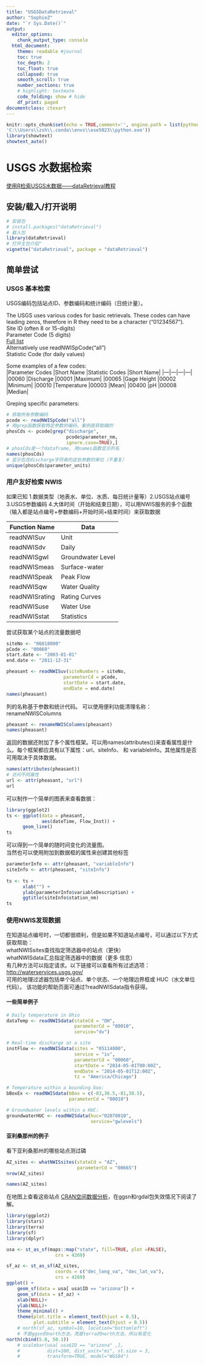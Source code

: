 ---
title: "USGSDataRetrieval"
author: "SophieZ"
date: "`r Sys.Date()`"
output:
  editor_options: 
    chunk_output_type: console
  html_document:
    theme: readable #journal
    toc: true
    toc_depth: 2
    toc_float: true
    collapsed: true
    smooth_scroll: true
    number_sections: true
    # highlight: textmate
    code_folding: show # hide
    df_print: paged
documentclass: ctexart
---

```{r setup, include=FALSE}
knitr::opts_chunk$set(echo = TRUE,comment='', engine.path = list(python = #'C:\\Users\\sustech\\.conda\\envs\\gdalcartopy\\python.exe',
'C:\\Users\\zsh\\.conda\\envs\\ese5023\\python.exe'))
library(showtext)
showtext_auto()
```

# USGS 水数据检索

[使用R检索USGS水数据——dataRetrieval教程](https://waterdata.usgs.gov/blog/dataretrieval/)

## 安装/载入/打开说明

```{r}
# 安装包
# install.packages("dataRetrieval")
# 载入包
library(dataRetrieval)
# 打开主包介绍"
vignette("dataRetrieval", package = "dataRetrieval")
```

## 简单尝试

### USGS 基本检索
USGS编码包括站点ID、参数编码和统计编码（日统计量）。  

The USGS uses various codes for basic retrievals. These codes can have leading zeros, therefore in R they need to be a character (“01234567”).  
Site ID (often 8 or 15-digits)  
Parameter Code (5 digits)  
  [Full list](https://nwis.waterdata.usgs.gov/usa/nwis/pmcodes)  
  Alternatively use readNWISpCode("all")  
Statistic Code (for daily values)  

Some examples of a few codes:  
|Parameter Codes    |Short Name   |Statistic Codes    |Short Name|
|---|---|---|---|
|00060    |Discharge    |00001    |Maximum|
|00065    |Gage Height    |00002    |Minimum|
|00010    |Temperature    |00003    |Mean|
|00400    |pH   |00008    |Median|

Greping specific parameters:  

```{r}
# 获取所有参数编码
pcode <- readNWISpCode("all")
# 用grep函数获取特定参数的编码，案例是获取磷的
phosCds <- pcode[grep("discharge",
                      pcode$parameter_nm,
                      ignore.case=TRUE),]
# phosCds是一个dataframe, 用names函数显示列名
names(phosCds)
# 显示包含discharge字符串的这些参数的单位（不重复）
unique(phosCds$parameter_units)

```
### 用户友好检索 NWIS

如果已知 1.数据类型（地表水、单位、水质、每日统计量等）2.USGS站点编号 3.USGS参数编码 4.大体时间（开始和结束日期），可以用NWIS服务的多个函数（输入都是站点编号+参数编码+开始时间+结束时间）来获取数据  

|Function Name    |Data|
|---|---|
|readNWISuv   |Unit|
|readNWISdv   |Daily|
|readNWISgwl    |Groundwater Level|
|readNWISmeas   |Surface-water|
|readNWISpeak   |Peak Flow|
|readNWISqw   |Water Quality|
|readNWISrating   |Rating Curves|
|readNWISuse    |Water Use|
|readNWISstat   |Statistics|

尝试获取某个站点的流量数据吧

```{r}
siteNo <- "06818000"
pCode <- "00060"
start.date <- "2003-01-01"
end.date <- "2011-12-31"

pheasant <- readNWISuv(siteNumbers = siteNo,
                     parameterCd = pCode,
                     startDate = start.date,
                     endDate = end.date)
names(pheasant)

```
列的名称基于参数和统计代码。 可以使用便利功能清理名称：renameNWISColumns

```{r}
pheasant <- renameNWISColumns(pheasant)
names(pheasant)

```
返回的数据还附加了多个属性框架。可以用names(attributes())来查看属性是什么。每个框架都应具有以下属性：url、siteInfo、 和 variableInfo。其他属性是否可用取决于具体数据。

```{r}
names(attributes(pheasant))
# 访问不同属性
url <- attr(pheasant, "url")
url

```
可以制作一个简单的图表来查看数据：
```{r}
library(ggplot2)
ts <- ggplot(data = pheasant,
             aes(dateTime, Flow_Inst)) +
      geom_line()
ts

```
可以得到一个简单的随时间变化的流量图。  
当然也可以使用附加到数据框的属性来创建其他标签
```{r}
parameterInfo <- attr(pheasant, "variableInfo")
siteInfo <- attr(pheasant, "siteInfo")
  
ts <- ts +
      xlab("") +
      ylab(parameterInfo$variableDescription) +
      ggtitle(siteInfo$station_nm)
ts

```
### 使用NWIS发现数据
在知道站点编号时，一切都很顺利，但是如果不知道站点编号，可以通过以下方式获取帮助：  
whatNWISsites查找指定筛选器中的站点（更快）  
whatNWISdata汇总指定筛选器中的数据（更多 信息）  
有几种方法可以指定请求。以下链接可以查看所有过滤选项：<http://waterservices.usgs.gov/>  
可用的地理过滤器包括单个站点、单个状态、一个地理边界框或 HUC（水文单位代码）。 该功能的帮助页面可通过?readNWISdata指令获得。

#### 一些简单例子  

```{r}
# Daily temperature in Ohio
dataTemp <- readNWISdata(stateCd = "OH", 
                         parameterCd = "00010",
                         service="dv") 

# Real-time discharge at a site
instFlow <- readNWISdata(sites = "05114000",
                         service = "iv", 
                         parameterCd = "00060", 
                         startDate = "2014-05-01T00:00Z",
                         endDate = "2014-05-01T12:00Z",
                         tz = "America/Chicago") 

# Temperature within a bounding box:
bBoxEx <- readNWISdata(bBox = c(-83,36.5,-81,38.5),
                       parameterCd = "00010")

# Groundwater levels within a HUC:
groundwaterHUC <- readNWISdata(huc="02070010",
                               service="gwlevels")

```

#### 亚利桑那州的例子
看下亚利桑那州的哪些站点测过磷
```{r}
AZ_sites <- whatNWISsites(stateCd = "AZ", 
                          parameterCd = "00665")
nrow(AZ_sites)

```
```{r}
names(AZ_sites)

```
在地图上查看这些站点
[CRAN空间数据分析](https://cran.r-project.org/web/views/Spatial.html)，在ggsn和rgdal包失效情况下阅读了解。

```{r}
library(ggplot2)
library(stars)
library(terra)
library(sf)
library(dplyr)

usa <- st_as_sf(maps::map("state", fill=TRUE, plot =FALSE),
                  crs = 4269)

sf_az <- st_as_sf(AZ_sites, 
                  coords = c("dec_long_va", "dec_lat_va"),
                  crs = 4269)
ggplot() +
    geom_sf(data = usa[ usa$ID == "arizona"]) +
    geom_sf(data = sf_az) + 
    xlab(NULL)+
    ylab(NULL)+
    theme_minimal() +
    theme(plot.title = element_text(hjust = 0.5),
          plot.subtitle = element_text(hjust = 0.5)) 
    # north(sf_az, symbol=10, location="bottomleft") 
    # 不是ggsn的north方法，而是terra的north方法，所以有变化
north(cbind(5.8, 50.1))
    # scalebar(usa[ usa$ID == "arizona" ,],
    #          dist=100, dist_unit="mi", st.size = 3,
    #          transform=TRUE, model="WGS84")

```


